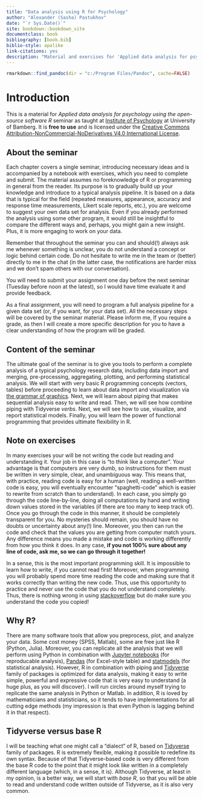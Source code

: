 ```yaml
--- 
title: "Data analysis using R for Psychology"
author: "Alexander (Sasha) Pastukhov"
date: "`r Sys.Date()`"
site: bookdown::bookdown_site
documentclass: book
bibliography: [book.bib]
biblio-style: apalike
link-citations: yes
description: "Material and exercises for 'Applied data analysis for psychology using the open-source software R' seminar."
---
```


```r
rmarkdown::find_pandoc(dir = "c:/Program Files/Pandoc", cache=FALSE)
```

# Introduction {-}
This is a material for _Applied data analysis for psychology using the open-source software R_ seminar as taught at [Institute of Psychology](https://www.uni-bamberg.de/psychologie/) at University of Bamberg. It is **free to use** and is licensed under the [Creative Commons Attribution-NonCommercial-NoDerivatives V4.0 International License](https://creativecommons.org/licenses/by-nc-nd/4.0/).

## About the seminar {-}
Each chapter covers a single seminar, introducing necessary ideas and is accompanied by a notebook with exercises, which you need to complete and submit. The material assumes no foreknowledge of R or programming in general from the reader. Its purpose is to gradually build up your knowledge and introduce to a typical analysis pipeline. It is based on a data that is typical for the field (repeated measures, appearance, accuracy and response time measurements, Likert scale reports, etc.), you are welcome to suggest your own data set for analysis. Even if you already performed the analysis using some other program, it would still be insightful to compare the different ways and, perhaps, you might gain a new insight. Plus, it is more engaging to work on your data.

Remember that throughout the seminar you can and should(!) always ask me whenever something is unclear, you do not understand a concept or logic behind certain code. Do not hesitate to write me in the team or (better) directly to me in the chat (in the latter case, the notifications are harder miss and we don't spam others with our conversation).

You will need to submit your assignment one day before the next seminar (Tuesday before noon at the latest), so I would have time evaluate it and provide feedback.

As a final assignment, you will need to program a full analysis pipeline for a given data set (or, if you want, for your data set). All the necessary steps will be covered by the seminar material. Please inform me, If you require a grade, as then I will create a more specific description for you to have a clear understanding of how the program will be graded.

## Content of the seminar {-}
The ultimate goal of the seminar is to give you tools to perform a complete analysis of a typical psychology research data, including data import and merging, pre-processing, aggregating, plotting, and performing statistical analysis. We will start with very basic R programming concepts (vectors, tables) before proceeding to learn about data import and visualization via [the grammar of graphics](https://ggplot2.tidyverse.org/). Next, we will learn about piping that makes sequential analysis easy to write and read. Then, we will see how combine piping with Tidyverse _verbs_. Next, we will see how to use, visualize, and report statistical models. Finally, you will learn the power of functional programming that provides ultimate flexibility in R.

## Note on exercises {-}
In many exercises your will be not writing the code but reading and understanding it. Your job in this case is "to think like a computer". Your advantage is that computers are very dumb, so instructions for them must be written in very simple, clear, and unambiguous way. This means that, with practice, reading code is easy for a human (well, reading a well-written code is easy, you will eventually encounter "spaghetti-code" which is easier to rewrite from scratch than to understand). In each case, you simply go through the code line-by-line, doing all computations by hand and writing down values stored in the variables (if there are too many to keep track of). Once you go through the code in this manner, it should be completely transparent for you. No mysteries should remain, you should have no doubts or uncertainty about any(!) line. Moreover, you then can run the code and check that the values you are getting from computer match yours. Any difference means you made a mistake and code is working differently from how you think it does. In any case, **if you not 100% sure about any line of code, ask me, so we can go through it together!**

In a sense, this is the most important programming skill. It is impossible to learn how to write, if you cannot read first! Moreover, when programming you will probably spend more time reading the code and making sure that it works correctly than writing the new code. Thus, use this opportunity to practice and never use the code that you do not understand completely. Thus, there is nothing wrong in using [stackoverflow](https://stackoverflow.com/) but do make sure you understand the code you copied!

## Why R? {-}
There are many software tools that allow you preprocess, plot, and analyze your data. Some cost money (SPSS, Matlab), some are free  just like R (Python, Julia). Moreover, you can replicate all the analysis that we will perform using Python in combination with [Jupyter notebooks](https://jupyter.org/) (for reproducable analysis), [Pandas](https://pandas.pydata.org/) (for Excel-style table) and [statmodels](https://www.statsmodels.org/stable/index.html) (for statistical analysis). However, R in combination with piping and  [Tidyverse](https://www.tidyverse.org/) family of packages is optimized for data analysis, making it easy to write simple, powerful and expressive code that is very easy to understand (a huge plus, as you will discover). I will run circles around myself trying to replicate the same analysis in Python or Matlab. In addition, R is loved by mathematicians and statisticians, so it tends to have implementations for all cutting edge methods (my impression is that even Python is lagging behind it in that respect).

## Tidyverse versus base R {-}
I will be teaching what one might call a "dialect" of R, based on [Tidyverse](https://www.tidyverse.org/) family of packages. R is extremely flexible, making it possible to redefine its own syntax. Because of that Tidyverse-based code is very different from the base R code to the point that it might look like written in a completely different language (which, in a sense, it is). Although Tidyverse, at least in my opinion, is a better way, we will start with _base R_, so that you will be able to read and understand code written outside of Tidyverse, as it is also very common.
